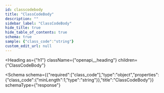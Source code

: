 ```yaml
---
id: classcodebody
title: "ClassCodeBody"
description: ""
sidebar_label: "ClassCodeBody"
hide_title: true
hide_table_of_contents: true
schema: true
sample: {"class_code":"string"}
custom_edit_url: null
---
```



<Heading
  as={"h1"}
  className={"openapi__heading"}
  children={"ClassCodeBody"}
>
</Heading>





<Schema
  schema={{"required":["class_code"],"type":"object","properties":{"class_code":{"minLength":1,"type":"string"}},"title":"ClassCodeBody"}}
  schemaType={"response"}
>
  
</Schema>
            